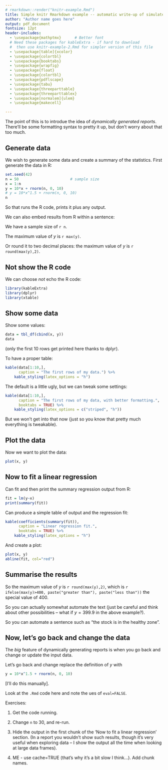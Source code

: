 ```yaml
---
# rmarkdown::render("knitr-example.Rmd")
title: Simple knitr Rmarkdown example -- automatic write-up of simulated data
author: "Author name goes here"
output: pdf_document
fontsize: 12pt
header-includes:
  - \usepackage{mathptmx}      # Better font
  # Need these packages for kableExtra - if hard to download 
  #  then use knitr-example-2.Rmd for simpler version of this file
  - \usepackage[table]{xcolor}
  - \usepackage{colortbl}
  - \usepackage{booktabs}
  - \usepackage{wrapfig}
  - \usepackage{float}
  - \usepackage{colortbl}
  - \usepackage{pdflscape}
  - \usepackage{tabu}
  - \usepackage{threeparttable}
  - \usepackage{threeparttablex}
  - \usepackage[normalem]{ulem}
  - \usepackage{makecell}

---
```


The point of this is to introdue the idea of *dynamically generated
reports*. There'll be some formatting syntax to pretty it up, but don't worry
about that too much.

## Generate data

We wish to generate some data and create a summary of the statistics. 
First generate the data in R:

```r
set.seed(42)
n = 50                       # sample size
x = 1:n               
y = 10*x + rnorm(n, 0, 10)
# y = 10*x^1.5 + rnorm(n, 0, 10)
n
```

So that runs the R code, prints it plus any output.

We can also embed results from R within a sentence: 

We have a sample size of `r n`.

The maximum value of $y$ is `r max(y)`.

Or round it to two decimal places: the maximum value of $y$ is `r round(max(y),2)`.

## Not show the R code

We can choose *not* echo the R code:

```r
library(kableExtra)
library(dplyr)
library(xtable)
```

## Show some data

Show some values:

```r
data = tbl_df(cbind(x, y))
data
```

(only the first 10 rows get printed here thanks to dplyr).

To have a proper table:
```r
kable(data[1:10,],
      caption = "The first rows of my data.") %>%
    kable_styling(latex_options = "h")    
```

<!-- This is a comment, done using the HTML syntax for comments -->

<!-- The option "h" above is just to force the table to appear 'here' in the
output, over-riding the default to put it somewhere more sensible (top, or next
page). 
--> 


\clearpage

The default is a little ugly, but we can tweak some settings:
```r
kable(data[1:10,],
      caption = "The first rows of my data, with better formatting.",
      booktabs = TRUE) %>%
    kable_styling(latex_options = c("striped", "h"))
```

But we won't get into that now (just so you know that pretty much everything is 
tweakable).

\clearpage

## Plot the data

Now we want to plot the data:

```r
plot(x, y)
```

\clearpage

## Now to fit a linear regression

Can fit and then print the summary regression output from R:

```R
fit = lm(y~x)
print(summary(fit))
``` 

Can produce a simple table of output and the regression fit:

```R
kable(coefficients(summary(fit)),
      caption = "Linear regression fit.",
      booktabs = TRUE) %>%
    kable_styling(latex_options = "h")    
```

And create a plot:
```R
plot(x, y)
abline(fit, col="red")
```

## Summarise the results

So the maximum value of $y$ is `r round(max(y),2)`, which is 
`r ifelse(max(y)>400, paste("greater than"), paste("less than"))` 
the special value of 400.

So you can actually somewhat automate the text (just be careful and think about
other possibilities -- what if $y=399.9$ in the above example?).

So you can automate a sentence such as "the stock is in the healthy zone". 

## Now, let's go back and change the data

The *big* feature of dynamically generating reports is when you go back and 
change or update the input data.

Let's go back and change replace the definition of $y$ with
```r
y = 10*x^1.5 + rnorm(n, 0, 10)
```

[I'll do this manually].

Look at the `.Rmd` code here and note the ues of `eval=FALSE`.

Exercises:

1. Get the code running.

2. Change `n` to 30, and re-run.

3. Hide the output in the first chunk of the 'Now to fit a linear regression' 
section. (In a report you wouldn't show such results, though it's very useful
when exploring data -- I show the output all the time when looking at large data
frames).

4. ME - use cache=TRUE (that's why it's a bit slow I think...). Add chunk names.






<!--


<<table, results=tex, echo=FALSE>>=
print(xtable(matrix(y, ncol=5, byrow=TRUE), digits = 2, caption="Generated values of $y$.", label=paste("tab:data")))

print(xtable(cbind(x[1:20],y[1:20]), caption="First 20 generated values of $x$ and $y$.", label=paste("tab:first20")))
@ 

\clearpage

So what about the maximum value of $y$?
<<max, echo=TRUE>>=
max(y)
@ 

But a neater way is to embed it in the text:

The maximum value of $y$ is \Sexpr{round(max(y), 2)} to 2 decimal places.

The maximum is \Sexpr{if(max(y)>50) paste("greater than") else paste("less than or equal to")} 50.

<<echo=FALSE, results=hide>>=
fig.name = "data"
postscript(paste(fig.name, ".eps", sep=""), horizontal=FALSE, paper="special", height = 6, width = 6)
plot(x, y)dev.off()
@

\simplefig{\Sexpr{fig.name}}{Plot of the data.}

\clearpage

\section{Now to fit a linear regression}

Can print the summary regression output from R:

<<regression, echo=FALSE>>=
fit = lm(y~x)

print(summary(fit))
@ 

Can produce a simple table of output in Table \ref{tab:fit}, and the regression fit is shown in Figure \ref{fig:regfit}.

<<fit.table, results=tex, echo=FALSE>>=
print(xtable(fit, caption="Linear regression fit.", label=paste("tab:fit")))
@ 
\clearpage

<<echo=FALSE, results=hide>>=
fig.name = "regfit"
postscript(paste(fig.name, ".eps", sep=""), horizontal=FALSE, paper="special", height = 6, width = 6)
plot(x, y)
abline(fit, col="red")
dev.off()
@

\simplefig{\Sexpr{fig.name}}{Plot of the data with the fitted regression.}

<<save, echo=FALSE>>=
save.image(file=paste("sweaveExample.RData", sep=""))
@ 

\end{document}

% To stop before the end, need (uncommented):
% \end{document}
% <<>>=
% stop()
% @ 

-->


<!--
Maybe useful options, adapted from gfsynopsis:

```r
knitr::opts_chunk$set(
  collapse = TRUE,
  warning = FALSE,
  message = FALSE,
  comment = "#>",
  fig.path = "knitr-figs/",
  cache.path = if (knitr:::is_latex_output()) "knitr-cache-tex/" else "knitr-cache-docx/",
  fig.asp = 0.618,
  fig.width = 9,
  out.width = "6in",
  echo = FALSE,
  autodep = TRUE,
  cache = TRUE,
  cache.comments = FALSE,
  dev = if (knitr:::is_latex_output()) "png" else "png",
  dpi = 200,
  fig.align = "center",
  fig.pos = "htb"
)
```

-->
